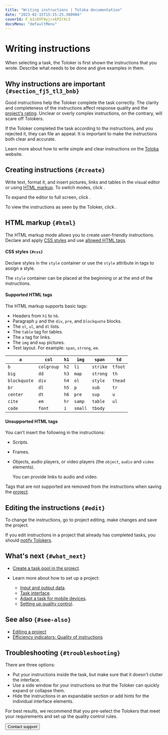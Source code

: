 ```yaml
---
title: "Writing instructions | Toloka documentation"
date: "2023-02-15T15:15:25.300904"
coverId: F_bIcOYF9yjrxkPZrXc3
docsMenu: "defaultMenu"
---
```



# Writing instructions

When selecting a task, the Toloker is first shown the instructions that you wrote. Describe what needs to be done and give examples in them.

## Why instructions are important `{#section_fj5_tl3_bnb}`
Good instructions help the Toloker complete the task correctly. The clarity and completeness of the instructions affect response quality and the [project's rating](/docs/guide/project_rating_stat). Unclear or overly complex instructions, on the contrary, will scare off Tolokers.

If the Toloker completed the task according to the instructions, and you rejected it, they can file an appeal. It is important to make the instructions both clear and accurate.

Learn more about how to write simple and clear instructions on the [Toloka](https://toloka.ai/knowledgebase/instruction) website.

## Creating instructions `{#create}`
Write text, format it, and insert pictures, links and tables in the visual editor or using [HTML markup](#html). To switch modes, click <img src="https://tlkfrontprod.azureedge.net/portal-production/static/uploaded/images/1675425172020/1675425172020_original_svg.svg" alt="" />.

To expand the editor to full screen, click <img src="https://tlkfrontprod.azureedge.net/portal-production/static/uploaded/images/1675425172445/1675425172445_original_svg.svg" alt="" />.

To view the instructions as seen by the Toloker, click <img src="https://tlkfrontprod.azureedge.net/portal-production/static/uploaded/images/1675425171099/1675425171099_original_svg.svg" alt="" />.

## HTML markup `{#html}`
The HTML markup mode allows you to create user-friendly instructions. Declare and apply [CSS styles](#css) and use [allowed HTML tags](#html-yes).

#### CSS styles `{#css}`
Declare styles in the `style` container or use the `style` attribute in tags to assign a style.

<Note mode="note" title="Note">

The `style` container can be placed at the beginning or at the end of the instructions.

</Note>

#### Supported HTML tags

The HTML markup supports basic tags:

- Headers from `h1` to `h6`.
- Paragraph `p` and the `div`, `pre`, and `blockquote` blocks.
- The `ol`, `ul`, and `dl` lists.
- The `table` tag for tables.
- The `a` tag for links.
- The `img` and `map` pictures.
- Text layout. For example: `span`, `strong`, `em`.

<Cut title="Full list of supported tags">

`a`|`col`|`h1`|`img`|`span`|`td`
----- | ----- | ----- | ----- | ----- | -----
`b`|`colgroup`|`h2`|`li`|`strike`|`tfoot`
`big`|`dd`|`h3`|`map`|`strong`|`th`
`blockquote`|`div`|`h4`|`ol`|`style`|`thead`
`br`|`dl`|`h5`|`p`|`sub`|`tr`
`center`|`dt`|`h6`|`pre`|`sup`|`u`
`cite`|`em`|`hr`|`samp`|`table`|`ul`
`code`|`font`|`i`|`small`|`tbody`|

</Cut>

#### Unsupported HTML tags

You can't insert the following in the instructions:

- Scripts.
- Frames.
- Objects, audio players, or video players (the `object`, `audio` and `video` elements).

    <Note mode="tip" title="Tip">

    You can provide links to audio and video.

    </Note>

Tags that are not supported are removed from the instructions when saving the [project](/docs/glossary#project).

## Editing the instructions `{#edit}`
To change the instructions, go to project editing, make changes and save the project.

<Note mode="note" title="Note">

If you edit instructions in a project that already has completed tasks, you should [notify Tolokers](/docs/guide/qa-assign).

</Note>

## What's next `{#what_next}`
- [Create a task pool in the project](/docs/guide/pool-main).
- Learn more about how to set up a project:

    - [Input and output data](/docs/guide/incoming).
    - [Task interface](/docs/guide/spec).
    - [Adapt a task for mobile devices](/docs/guide/mobile).
    - [Setting up quality control](/docs/guide/project-qa).

## See also `{#see-also}`

- [Editing a project](/docs/guide/edit-project)
- [Efficiency indicators: Quality of instructions](/docs/guide/efficiency-metrics/instruction-quality)

## Troubleshooting `{#troubleshooting}`

<Cut title="How do I show my instructions to the Toloker inside the task so that they don't need to open or close it?">

There are three options:

- Put your instructions inside the task, but make sure that it doesn't clutter the interface.
- Use a side window for your instructions so that the Toloker can quickly expand or collapse them.
- Hide the instructions in an expandable section or add hints for the individual interface elements.

For best results, we recommend that you pre-select the Tolokers that meet your requirements and set up the quality control rules.

</Cut>

<FaqVideoPlayer/>

<TroubleshootingTagsDisappear/>

<FaqDifferentInstructions/>

<TroubleshootingRadioAttrDisappear/>

<Button themeColor="light" view="default" size="l" type="link" url="/docs/guide/troubleshooting/support?form-source=guide-instruction">Contact support</Button>

